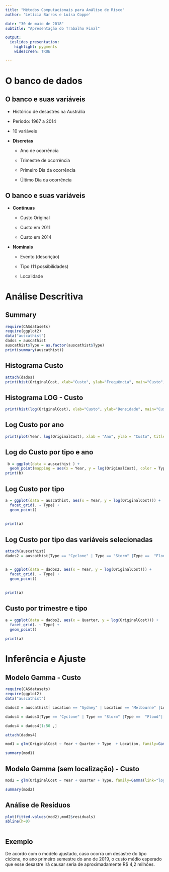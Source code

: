 ```yaml
---
title: "Métodos Computacionais para Análise de Risco"
author: 'Letícia Barros e Luísa Coppe'

date: "30 de maio de 2018"
subtitle: "Apresentação do Trabalho Final"

output:
  ioslides_presentation:
    highlight: pygments
    widescreen: TRUE

---
```



# O banco de dados

## O banco e suas variáveis 

- Histórico de desastres na Austrália

- Período: 1967 a 2014

- 10 variáveis

- **Discretas**

    - Ano de ocorrência

    - Trimestre de ocorrência

    - Primeiro Dia da ocorrência

    - Último Dia da ocorrência
    
## O banco e suas variáveis

- **Contínuas**
    
    - Custo Original
    
    - Custo em 2011
    
    - Custo em 2014
    
- **Nominais**
    - Evento (descrição)
    
    - Tipo (11 possibilidades)
    
    - Localidade 
    
# Análise Descritiva

## Summary

```r
require(CASdatasets)
require(ggplot2)
data("auscathist")
dados = auscathist
auscathist$Type = as.factor(auscathist$Type)
print(summary(auscathist))
```

## Histograma Custo 
```r

attach(dados)
print(hist(OriginalCost, xlab="Custo", ylab="Frequência", main="Custo", col="violetred", border="white", probability=T))

```


## Histograma LOG - Custo 
```r
print(hist(log(OriginalCost), xlab="Custo", ylab="Densidade", main="Custo", col="violetred", border="white", probability=T))
```

## Log Custo por ano
```r
print(plot(Year, log(OriginalCost), xlab = "Ano", ylab = "Custo", title = "Ano X Custo"))


```

## Log do Custo por tipo e ano
 
```r
 b = ggplot(data = auscathist ) + 
  geom_point(mapping = aes(x = Year, y = log(OriginalCost), color = Type)) 
print(b)
```

## Log Custo por tipo

```r

a = ggplot(data = auscathist, aes(x = Year, y = log(OriginalCost))) +
  facet_grid(. ~ Type) +
  geom_point()
                           
                           
print(a)
```

## Log Custo por tipo das variáveis selecionadas

```r

attach(auscathist)
dados2 = auscathist[Type == "Cyclone" | Type == "Storm" |Type ==  "Flood"| Type == "Flood, Storm" | Type == "Hailstorm" | Type == "Bushfire" , ]


a = ggplot(data = dados2, aes(x = Year, y = log(OriginalCost))) +
  facet_grid(. ~ Type) +
  geom_point()
                           
                           
print(a)
```


## Custo por trimestre e tipo
```r
a = ggplot(data = dados2, aes(x = Quarter, y = log(OriginalCost))) +
  facet_grid(. ~ Type) +
  geom_point()
                           
print(a)
```


# Inferência e Ajuste

## Modelo Gamma - Custo

```r
require(CASdatasets)
require(ggplot2)
data("auscathist")

dados3 = auscathist[ Location == "Sydney" | Location == "Melbourne" |Location ==  "Brisbane"| Location == "Perth" , ]

dados4 = dados3[Type == "Cyclone" | Type == "Storm" |Type ==  "Flood"| Type == "Flood, Storm" | Type == "Hailstorm" | Type == "Bushfire" , ]

dados4 = dados4[1:50 ,]

attach(dados4)

mod1 = glm(OriginalCost ~ Year + Quarter + Type  + Location, family=Gamma(link="log"))

summary(mod1)

```

## Modelo Gamma (sem localização) - Custo

```r



mod2 = glm(OriginalCost ~ Year + Quarter + Type, family=Gamma(link="log"))

summary(mod2)


```

## Análise de Resíduos

```r

plot(fitted.values(mod2),mod2$residuals)
abline(h=0)



```

## Exemplo 

De acordo com o modelo ajustado, caso ocorra um desastre do tipo ciclone,
no ano primeiro semestre do ano de 2019, o custo médio esperado que esse 
desastre irá causar seria de aproximadamente R$ 4,2 milhões.
